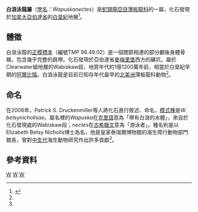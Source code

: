{{Automatic taxobox
| taxon = Wapuskanectes
| fossil_range = [[白堊紀|白堊紀]], {{fossil_range|112}}
| image = 
| image_caption = 
| authority = Druckenmiller & Russell, 2006
| type_species = '''白浪泳龍<br>''Wapuskanectes betsynichollsae'''''
| type_species_authority = Druckenmiller & Russell, 2006 
}}

'''白浪泳龍屬'''（[[學名|學名]]：''Wapuskanectes''）是[[蛇頸龍亞目|蛇頸龍亞目]][[薄板龍科|薄板龍科]]的一屬，化石發現於[[加拿大|加拿大]][[亞伯達省|亞伯達省]]的[[白堊紀|白堊紀]]地層<ref name=Wapuskanectes>{{cite journal|authors=Patrick S. Druckenmiller and Anthony P. Russell |year=2006 |title=A new elasmosaurid plesiosaur (Reptilia: Sauropterygia) from the Lower Cretaceous Clearwater Formation, northeastern Alberta, Canada |url=http://www.bio.ucalgary.ca/contact/faculty/pdf/russell/297.pdf |journal=Paludicola (Special Issue, in memory of Elizabeth "Betsy" Nicholls) |volume=5 |issue=4 |pages=184–199 |deadurl=yes |archiveurl=https://web.archive.org/web/20110706210412/http://www.bio.ucalgary.ca/contact/faculty/pdf/russell/297.pdf |archivedate=2011-07-06 }}</ref>。

==體徵==
白浪泳龍的[[正模標本|正模標本]]（編號TMP 98.49.02）是一個關節相連的部分顱後身體骨骼，包含幾乎完整的肩帶。化石發現於亞伯達省[[麥梅里堡|麥梅里堡]]西方的礦坑，屬於Clearwater組地層的Wabiskaw段，地質年代約1億1200萬年前，相當於白堊紀早期的[[阿爾比階|阿爾比階]]。白浪泳龍是目前已知存年代最早的[[北美洲|北美洲]]薄板龍科動物<ref name=Wapuskanectes/>。

==命名==
在2006年，Patrick S. Druckenmiller等人將化石進行敘述、命名，[[模式種|模式種]]是''W. betsynichollsae''。屬名裡的''Wapuska''在[[克里語|克里語]]意為「帶有白浪的水體」，來自於化石發現處的Wabiskaw段；''nectes''在[[古希臘文|古希臘文]]意為「游泳者」。種名則是以Elizabeth Betsy Nicholls博士為名，他是皇家泰瑞爾博物館的海生爬行動物部門館長，曾對[[中生代|中生代]]海生動物研究作出許多貢獻<ref name=Wapuskanectes/>。

==參考資料==
{{Reflist}}
{{Taxonbar}}

[[Category:2006年描述的分类群|W]]
[[Category:白堊紀爬行動物|W]]
[[Category:蛇頸龍亞目|W]]